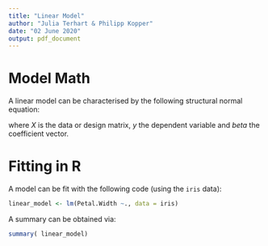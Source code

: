 ```yaml
---
title: "Linear Model"
author: "Julia Terhart & Philipp Kopper"
date: "02 June 2020"
output: pdf_document
---
```


# Model Math

A linear model can be characterised by the following structural normal equation:

\begin{equation} 
  X^TXy = X^Ty \beta
\end{equation} 

where $X$ is the data or design matrix, $y$ the dependent variable and $beta$ the coefficient vector.

# Fitting in R

A model can be fit with the following code (using the `iris` data):

```r
linear_model <- lm(Petal.Width ~., data = iris)
```

A summary can be obtained via:

```r
summary( linear_model)
```